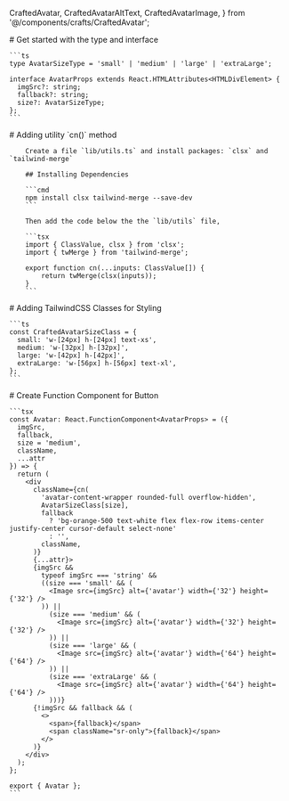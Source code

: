   CraftedAvatar,
  CraftedAvatarAltText,
  CraftedAvatarImage,
} from '@/components/crafts/CraftedAvatar';

<MDXHeader />

<ViewContainer className="mdx-content">
  <Section className="component-display-wrapper">
    <div className="grid grid-cols-1 justify-center align-items gap-4">
      <div className="flex flex-row items-center justify-center gap-4">
        <CraftedAvatar
          imgSrc={'https://github.com/rishavmehra.png'}
          fallback={'YS'}
          size={'small'}
        />
        <CraftedAvatar
          imgSrc={'https://github.com/rishavmehra.png'}
          fallback={'YS'}
          size={'medium'}
        />
        <CraftedAvatar
          imgSrc={'https://github.com/rishavmehra.png'}
          fallback={'YS'}
          size={'large'}
        />
        <CraftedAvatar
          imgSrc={'https://github.com/rishavmehra.png'}
          fallback={'YS'}
          size={'extraLarge'}
        />
      </div>
      <div className="flex flex-row items-center justify-center gap-4">
        <CraftedAvatar
          fallback={'YS'}
          size={'small'}
        />
        <CraftedAvatar
          fallback={'YS'}
          size={'medium'}
        />
        <CraftedAvatar
          fallback={'YS'}
          size={'large'}
        />
        <CraftedAvatar
          fallback={'YS'}
          size={'extraLarge'}
        />
      </div>
    </div>
  </Section>
  <Section>
    # Get started with the type and interface

    ```ts
    type AvatarSizeType = 'small' | 'medium' | 'large' | 'extraLarge';

    interface AvatarProps extends React.HTMLAttributes<HTMLDivElement> {
      imgSrc?: string;
      fallback?: string;
      size?: AvatarSizeType;
    };
    ```

  </Section>
  <Section>
    # Adding utility `cn()` method

        Create a file `lib/utils.ts` and install packages: `clsx` and `tailwind-merge`

        ## Installing Dependencies

        ```cmd
        npm install clsx tailwind-merge --save-dev
        ```

        Then add the code below the the `lib/utils` file,

        ```tsx
        import { ClassValue, clsx } from 'clsx';
        import { twMerge } from 'tailwind-merge';

        export function cn(...inputs: ClassValue[]) {
            return twMerge(clsx(inputs));
        }
        ```

  </Section>
  <Section>
    # Adding TailwindCSS Classes for Styling
    
    ```ts
    const CraftedAvatarSizeClass = {
      small: 'w-[24px] h-[24px] text-xs',
      medium: 'w-[32px] h-[32px]',
      large: 'w-[42px] h-[42px]',
      extraLarge: 'w-[56px] h-[56px] text-xl',
    };
    ```
  </Section>
  <Section>
    # Create Function Component for Button

    ```tsx
    const Avatar: React.FunctionComponent<AvatarProps> = ({
      imgSrc,
      fallback,
      size = 'medium',
      className,
      ...attr
    }) => {
      return (
        <div
          className={cn(
            'avatar-content-wrapper rounded-full overflow-hidden',
            AvatarSizeClass[size],
            fallback
              ? 'bg-orange-500 text-white flex flex-row items-center justify-center cursor-default select-none'
              : '',
            className,
          )}
          {...attr}>
          {imgSrc &&
            typeof imgSrc === 'string' &&
            ((size === 'small' && (
              <Image src={imgSrc} alt={'avatar'} width={'32'} height={'32'} />
            )) ||
              (size === 'medium' && (
                <Image src={imgSrc} alt={'avatar'} width={'32'} height={'32'} />
              )) ||
              (size === 'large' && (
                <Image src={imgSrc} alt={'avatar'} width={'64'} height={'64'} />
              )) ||
              (size === 'extraLarge' && (
                <Image src={imgSrc} alt={'avatar'} width={'64'} height={'64'} />
              )))}
          {!imgSrc && fallback && (
            <>
              <span>{fallback}</span>
              <span className="sr-only">{fallback}</span>
            </>
          )}
        </div>
      );
    };

    export { Avatar };
    ```

  </Section>
</ViewContainer>
